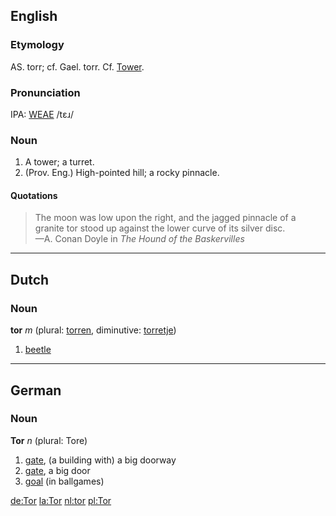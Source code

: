 ==English==
===Etymology===
AS. torr; cf. Gael. torr. Cf. [[Tower]].

===Pronunciation===
IPA: [[WEAE]] /tɛɹ/

===Noun===
# A tower; a turret.
# (Prov. Eng.) High-pointed hill; a rocky pinnacle. 

====Quotations====
<BLOCKQUOTE>
The moon was low upon the right, and the jagged pinnacle of a granite tor
stood up against the lower curve of its silver disc.<BR>
&mdash;A. Conan Doyle in ''The Hound of the Baskervilles''
</blockquote>

----
==Dutch==
===Noun===
'''tor''' ''m'' (plural: [[torren]], diminutive: [[torretje]])

# [[beetle]]

----
==German==
===Noun===
'''Tor''' ''n'' (plural: Tore)

# [[gate]], (a building with) a big doorway
# [[gate]], a big door
# [[goal]] (in ballgames)

[[de:Tor]]
[[la:Tor]]
[[nl:tor]]
[[pl:Tor]]